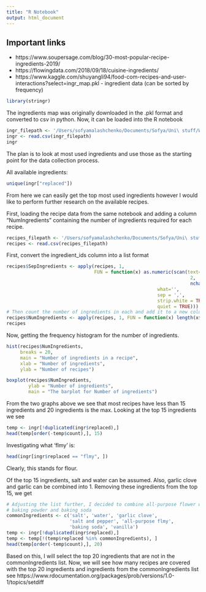 ```yaml
---
title: "R Notebook"
output: html_document
---
```

## Important links
* https://www.soupersage.com/blog/30-most-popular-recipe-ingredients-2019/
* https://flowingdata.com/2018/09/18/cuisine-ingredients/
* https://www.kaggle.com/shuyangli94/food-com-recipes-and-user-interactions?select=ingr_map.pkl - ingredient data (can be sorted by frequency)
```r
library(stringr)
```
The ingredients map was originally downloaded in the .pkl format and converted to csv in python. Now, it can be loaded into the R notebook  
```r
ingr_filepath <- '/Users/sofyamalashchenko/Documents/Sofya/Uni\ stuff/Waterloo\ Winter\ 2022/Ingredient-detection/ingr_map.csv'
ingr <- read.csv(ingr_filepath)
ingr
```
The plan is to look at most used ingredients and use those as the starting point for the data collection process. 

All available ingredients:
```r
unique(ingr["replaced"])
```
From here we can easily get the top most used ingredients however I would like to perform further research on the available recipes. 

First, loading the recipe data from the same notebook and adding a column "NumIngredients" containing the number of ingredients required for each recipe.
```r
recipes_filepath <- '/Users/sofyamalashchenko/Documents/Sofya/Uni\ stuff/Waterloo\ Winter\ 2022/Ingredient-detection/PP_recipes.csv'
recipes <- read.csv(recipes_filepath)
```
First, convert the ingredient_ids column into a list format
```r
recipes$SepIngredients <- apply(recipes, 1, 
                                FUN = function(x) as.numeric(scan(text=substr(x["ingredient_ids"],
                                                                   2, 
                                                                   nchar(x["ingredient_ids"])-1), 
                                                       what='',
                                                       sep = ',',
                                                       strip.white = TRUE, 
                                                       quiet = TRUE)))
# Then count the number of ingredients in each and add it to a new column
recipes$NumIngredients <- apply(recipes, 1, FUN = function(x) length(x$SepIngredients))
recipes
```
Now, getting the frequency histogram for the number of ingredients.
```r
hist(recipes$NumIngredients,
     breaks = 20,
     main = "Number of ingredients in a recipe",
     xlab = "Number of ingredients",
     ylab = "Number of recipes")
```
```r
boxplot(recipes$NumIngredients,
        ylab = "Number of ingredients",
        main = "The barplot for Number of ingredients")
```
From the two graphs above we see that most recipes have less than 15 ingredients and 20 ingredients is the max. Looking at the top 15 ingredients we see
```r
temp <- ingr[!duplicated(ingr$replaced),]
head(temp[order(-temp$count),], 15)
```
Investigating what 'flmy' is:
```r
head(ingr[ingr$replaced == "flmy", ])
```
Clearly, this stands for flour. 

Of the top 15 ingredients, salt and water can be assumed. Also, garlic clove and garlic can be combined into 1. Removing these ingredients from the top 15, we get
```r
# Adjusting the list further, I decided to combine all-purpose flower with flower,
# baking powder and baking soda
commonIngredients <- c('salt', 'water', 'garlic clove', 
                       'salt and pepper', 'all-purpose flmy',
                       'baking soda', 'vanilla')
temp <- ingr[!duplicated(ingr$replaced),]
temp <- temp[!(temp$replaced %in% commonIngredients), ]
head(temp[order(-temp$count),], 20)
```
Based on this, I will select the top 20 ingredients that are not in the commonIngredients list.
Now, we will see how many recipes are covered with the top 20 ingredients and ingredients from the commonIngredients list
see https://www.rdocumentation.org/packages/prob/versions/1.0-1/topics/setdiff
```

```